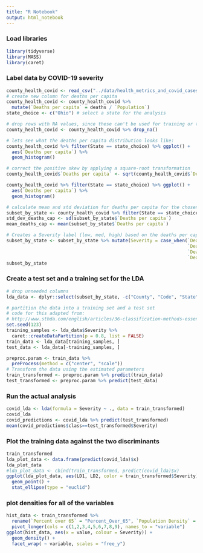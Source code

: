 ```yaml
---
title: "R Notebook"
output: html_notebook
---
```


### Load libraries
```r
library(tidyverse)
library(MASS)
library(caret)
```
### Label data by COVID-19 severity 
```r
county_health_covid <- read_csv("../data/health_metrics_and_covid_cases_by_county.csv")
# create new column for deaths per capita
county_health_covid <- county_health_covid %>% 
  mutate(`Deaths per capita` = deaths / `Population`)
state_choice <- c("Ohio") # select a state for the analysis

# drop rows with NA values, since these can't be used for training or testing
county_health_covid <- county_health_covid %>% drop_na()

# lets see what the deaths per capita distribution looks like:
county_health_covid %>% filter(State == state_choice) %>% ggplot() +
  aes(`Deaths per capita`) %>%
  geom_histogram()

# correct the positive skew by applying a square-root transformation
county_health_covid$`Deaths per capita` <- sqrt(county_health_covid$`Deaths per capita`)

county_health_covid %>% filter(State == state_choice) %>% ggplot() +
  aes(`Deaths per capita`) %>%
  geom_histogram()

# calculate mean and std deviation for deaths per capita for the chosen state
subset_by_state <- county_health_covid %>% filter(State == state_choice)
std_dev_deaths_cap <- sd(subset_by_state$`Deaths per capita`)
mean_deaths_cap <- mean(subset_by_state$`Deaths per capita`)

# Creates a Severity label (low, med, high) based on the deaths per capita in each county
subset_by_state <- subset_by_state %>% mutate(Severity = case_when(`Deaths per capita` <= (mean_deaths_cap - std_dev_deaths_cap) ~ "low",
                                                                   `Deaths per capita` > (mean_deaths_cap - std_dev_deaths_cap) &
                                                                   `Deaths per capita` <= (mean_deaths_cap + std_dev_deaths_cap) ~ "med",
                                                                   `Deaths per capita` > (mean_deaths_cap + std_dev_deaths_cap) ~ "high"))
subset_by_state
```

### Create a test set and a training set for the LDA
```r
# drop unneeded columns
lda_data <- dplyr::select(subset_by_state, -c("County", "Code", "State", "Abbrev", "Population", "state", "fips", "cases", "deaths", `Deaths per capita`))

# partition the data into a training set and a test set
# code for this adapted from:
# http://www.sthda.com/english/articles/36-classification-methods-essentials/146-discriminant-analysis-essentials-in-r/
set.seed(123)
training_samples <- lda_data$Severity %>%
  caret::createDataPartition(p = 0.8, list = FALSE)
train_data <- lda_data[training_samples, ]
test_data <- lda_data[-training_samples, ]

preproc.param <- train_data %>% 
  preProcess(method = c("center", "scale"))
# Transform the data using the estimated parameters
train_transformed <- preproc.param %>% predict(train_data)
test_transformed <- preproc.param %>% predict(test_data)
```

### Run the actual analysis
```r
covid_lda <- lda(formula = Severity ~ ., data = train_transformed)
covid_lda
covid_predictions <- covid_lda %>% predict(test_transformed)
mean(covid_predictions$class==test_transformed$Severity)
```

### Plot the training data against the two discriminants
```r
train_transformed
lda_plot_data <- data.frame(predict(covid_lda)$x)
lda_plot_data
#lda_plot_data <- cbind(train_transformed, predict(covid_lda)$x)
ggplot(lda_plot_data, aes(LD1, LD2, color = train_transformed$Severity)) +
  geom_point() +
  stat_ellipse(type = "euclid")
```

### plot densities for all of the variables
```r
hist_data <- train_transformed %>% 
  rename(`Percent over 65` = "Percent_Over_65", `Population Density` = "pop_density") %>%
  pivot_longer(cols = c(1,2,3,4,5,6,7,8,9), names_to = "variable")
ggplot(hist_data, aes(x = value, colour = Severity)) + 
  geom_density() + 
  facet_wrap( ~ variable, scales = "free_y")
```